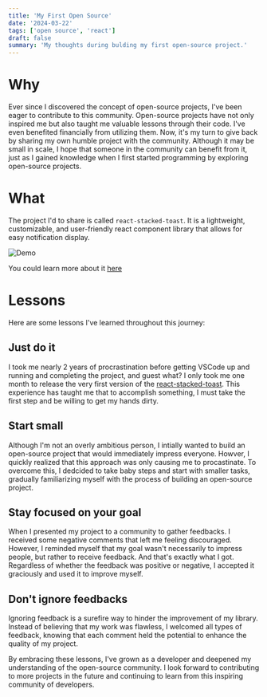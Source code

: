```yaml
---
title: 'My First Open Source'
date: '2024-03-22'
tags: ['open source', 'react']
draft: false
summary: 'My thoughts during bulding my first open-source project.'
---
```


# Why

Ever since I discovered the concept of open-source projects, I've been eager to contribute to this community. Open-source projects have not only inspired me but also taught me valuable lessons through their code. I've even benefited financially from utilizing them. Now, it's my turn to give back by sharing my own humble project with the community. Although it may be small in scale, I hope that someone in the community can benefit from it, just as I gained knowledge when I first started programming by exploring open-source projects.

# What

The project I'd to share is called `react-stacked-toast`. It is a lightweight, customizable, and user-friendly react component library that allows for easy notification display.

![Demo](/static/images/react-stacked-toast.png)

You could learn more about it [here](https://react-stacked-toast.vercel.app)

# Lessons

Here are some lessons I've learned throughout this journey:

## Just do it

I took me nearly 2 years of procrastination before getting VSCode up and running and completing the project, and guest what? I only took me one month to release the very first version of the [react-stacked-toast](https://react-stacked-toast.vercel.app). This experience has taught me that to accomplish something, I must take the first step and be willing to get my hands dirty.

## Start small

Although I'm not an overly ambitious person, I intially wanted to build an open-source project that would immediately impress everyone. Howver, I quickly realized that this approach was only causing me to procastinate. To overcome this, I dedcided to take baby steps and start with smaller tasks, gradually familiarizing myself with the process of building an open-source project.

## Stay focused on your goal

When I presented my project to a community to gather feedbacks. I received some negative comments that left me feeling discouraged. However, I reminded myself that my goal wasn't necessarily to impress people, but rather to receive feedback. And that's exactly what I got.
Regardless of whether the feedback was positive or negative, I accepted it graciously and used it to improve myself.

## Don't ignore feedbacks

Ignoring feedback is a surefire way to hinder the improvement of my library. Instead of believing that my work was flawless, I welcomed all types of feedback, knowing that each comment held the potential to enhance the quality of my project.

By embracing these lessons, I've grown as a developer and deepened my understanding of the open-source community. I look forward to contributing to more projects in the future and continuing to learn from this inspiring community of developers.
